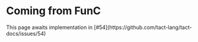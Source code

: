 # Coming from FunC


<Callout emoji="🚨">
  This page awaits implementation in [#54](https://github.com/tact-lang/tact-docs/issues/54)
</Callout>
